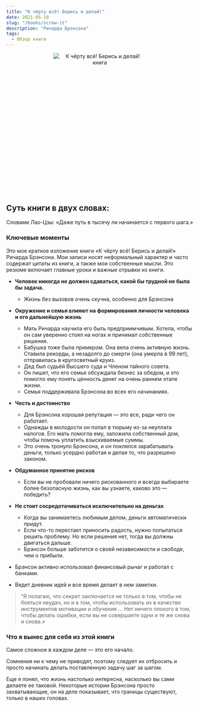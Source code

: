 ```yaml
---
title: "К чёрту всё! Берись и делай!"
date: 2021-05-10
slug: "/books/screw-it"
description: "Ричарда Брэнсона"
tags:
  - Обзор книги 
---
```


<div class="images" align="center" style="width:250px; height: 250px; margin: auto; position: relative; margin-bottom: 155px;">
    <div class="image_item">
        <img alt="К чёрту всё! Берись и делай! книга" src="/screw-it.jpg" />
    </div>
</div>

 ## Суть книги в двух словах:

Словами Лао-Цзы: «Даже путь в тысячу ли начинается с первого шага.» 

### Ключевые моменты

Это мое краткое изложение книги «К чёрту всё! Берись и делай!» Ричарда Брэнсона. Мои записи носят неформальный характер и часто содержат цитаты из книги, а также мои собственные мысли. Это резюме включает главные уроки и важные отрывки из книги.

* **Человек никогда не должен сдаваться, какой бы трудной не была бы задача.**
    * Жизнь без вызовов очень скучна, особенно для Брэнсона

* **Окружение и семья влияют на формирования личности человека и его дальнейшую жизнь** 
    * Мать Ричарда научила его быть предприимчивым. Хотела, чтобы он сам уверенно стоял на ногах и принимал собственные решения. 
    * Бабушка тоже была примером. Она вела очень активную жизнь. Ставила рекорды, а незадолго до смерти (она умерла в 99 лет), отправилась в кругосветный круиз.
    * Дед был судьёй Высшего суда и Членом тайного совета.
    * Он пишет, что его семья обсуждала бизнес за обедом, и это помогло ему понять ценность денег на очень раннем этапе жизни. 
    * Семья поддерживала Брэнcона во всех его начинаниях.

* **Честь и достоинство** 
    * Для Брэнсона хорошая репутация — это все, ради чего он работает.
    * Однажды в молодости он попал в тюрьму из-за неуплата налогов. Его мать помогла ему, заложила собственный дом, чтобы помочь уплатить взыскиваемые суммы. 
    * Это очень тронуло Брэнсона, и он поклялся зарабатывать деньги, только усердно работая и делая то, что разрешено законом.

* **Обдуманное принятие рисков**
    * Если вы не пробовали ничего рискованного и всегда выбираете более безопасную жизнь, как вы узнаете, каково это — победить?

* **Не стоит сосредотачиваться исключительно на деньгах**
    * Когда вы занимаетесь любимым делом, деньги автоматически придут.
    * Если что-то перестает приносить радость, нужно попытаться решить проблему. Но если решения нет, тогда вы должны двигаться дальше.
    * Брэнсон больше заботится о своей независимости и свободе, чем о прибыли.

* Брэнсон активно использовал финансовый рычаг и работал с банками. 
* Ведет дневник идей и все время делает в нем заметки. 

> “Я полагаю, что секрет заключается не только в том, чтобы не бояться неудач, но и в том, чтобы использовать их в качестве инструментов мотивации и обучения … Нет ничего плохого в том, чтобы делать ошибки, если вы не совершаете одни и те же снова и снова.»

### Что я вынес для себя из этой книги 

Самое сложное в каждом деле — это его начало. 

Сомнения ни к чему не приводят, поэтому следует их отбросить и просто начинать делать поставленную задачу шаг за шагом.  

Еще я понял, что жизнь настолько интересна, насколько вы сами делаете ее таковой. Некоторые истории Брэнсона просто захватывающие, он на деле показывает, что границы существуют, только в наших головах. 